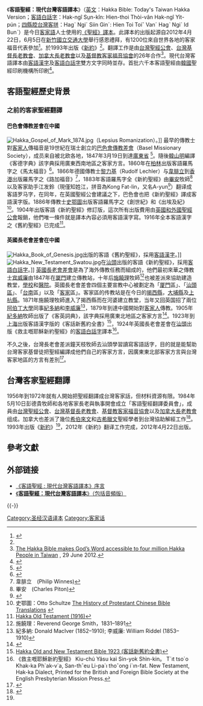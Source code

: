 {{圣经译本
| translation_title=客語聖經：現代台灣客語譯本
| image =
| full_name=現代台灣客語譯本
| other_names=客語聖經：現代台灣客語譯本
| abbreviation=TTHV
| language=[[客語|客語]]
| NT_published=1993年<ref name="worldscriptures.org">{{Cite web |url=http://www.worldscriptures.org/pages/chinesehakka.html |title=World Scriptures: The Hakka New Testament Bible Publish date |access-date=2013-06-01 |archive-date=2004-08-22 |archive-url=https://web.archive.org/web/20040822130503/http://worldscriptures.org/pages/chinesehakka.html |dead-url=yes }}</ref>
| OT_published=2012年
| complete_bible_published= 2012年4月22日 <ref>{{Cite web |url=http://enews-pctpress.org/home/index.php?option=com_content&view=article&id=501:3135-new-hakka-bible-to-be-published-in-april-2012&catid=80:20121&Itemid=93 |title=New Hakka Bible to be published in April 22, 2012 |access-date=2013-06-01 |archive-date=2015-04-02 |archive-url=https://web.archive.org/web/20150402131504/http://enews-pctpress.org/home/index.php?option=com_content&view=article&id=501:3135-new-hakka-bible-to-be-published-in-april-2012&catid=80:20121&Itemid=93 |dead-url=yes }}</ref>
| apocrypha_books=
| author_info=
| derived_from=[[現代中文譯本|現代中文譯本]] <ref>{{Cite web |url=http://jgospel.net/news/christian-news/%E9%A6%96%E6%9C%AC%E5%AE%A2%E8%AA%9E%E8%81%96%E7%B6%93%E3%80%804%E6%9C%88%E5%8D%B3%E5%B0%87%E9%9D%A2%E4%B8%96.c39780.aspx |title=JGospel News: The Entire Hakka Bible now officially released |access-date=2013-06-01 |archive-date=2016-03-04 |archive-url=https://web.archive.org/web/20160304045005/http://jgospel.net/news/christian-news/%E9%A6%96%E6%9C%AC%E5%AE%A2%E8%AA%9E%E8%81%96%E7%B6%93%E3%80%804%E6%9C%88%E5%8D%B3%E5%B0%87%E9%9D%A2%E4%B8%96.c39780.aspx |dead-url=yes }}</ref>
| textual_basis=
| translation_type=
| version_revised=
| publisher=[[台灣聖經公會|台灣聖經公會]]
| copyright=
| copies_printed=
| religious_affiliation=基督教
| online_address=
| genesis_1:1-3=Thai-chhû, Song-ti chhóng-chho thiên-thi.Thi hàn-he khûng-khûng, màng-yû sṳ̀n-hìn; vû-am châ-tén chhṳ̂m-yên; Song-ti ke Lìn chhai súi-mien song yun-hàng.Song-ti kóng: “Oi yû kông.” Chhiu yû kông.
| john_3:16=Yîn-vi Song-ti thung-siak sṳ-kiên-ngìn, só-yî chiông Kì Thu̍k-yit ke Lai-é su-pûn kì-têu, oi pûn yit-chhiet sin kì ke ngìn `m-voi me̍t-mòng, fán-chón tet-tó yún-yén ke sâng-miang.
|}}

《'''客語聖經：現代台灣客語譯本'''》（[[英文|英文]]：Hakka Bible: Today's Taiwan Hakka Version；[[客語白話字|客語白話字]]：Hak-ngî Sṳn-kîn: Hien-thoi Thòi-vân Hak-ngî Yi̍t-pún；[[四縣腔|四縣腔]][[客家語拼音方案|台灣客拼]]：Hagˋ Ngiˊ Siin Ginˊ: Hien Toi Toiˇ Vanˊ Hagˋ Ngiˊ Id Bunˋ）是今日[[客家語|客家語]]人士使用的[[聖經譯本|《聖經》譯本]]。此譯本的出版起源自2012年4月22日，6月5日在[[新竹市|新竹]][[國立交通大學|國立交通大學]]舉行感恩禮拜，有1200位來自世界各地的客家福音代表參加<ref>{{Cite web |url=http://english.pct.org.tw/enNews.aspx?strBlockID=B00181&strContentID=C2012061300004&strDesc=Y&strPub=&strASP=enNews |title=The Presbyterian Church of Taiwan: Ecumenical Guest and Presentation of the Hakka Bible |accessdate=2013-06-01 |archive-date=2012-07-27 |archive-url=https://web.archive.org/web/20120727074149/http://english.pct.org.tw/enNews.aspx?strBlockID=B00181&strContentID=C2012061300004&strDesc=Y&strPub=&strASP=enNews |dead-url=no }}</ref>。於1993年出版《[[新約|新約]]》<ref name="worldscriptures.org"/>。翻譯工作是由[[台灣聖經公會|台灣聖經公會]]、[[台灣基督長老教會|台灣基督長老教會]]、[[加拿大長老教會|加拿大長老教會]]以及[[基督教客家福音協會|基督教客家福音協會]]的26年合作<ref>[http://www.biblesociety.ca/article/hakka-bible-translation The Hakka Bible makes God’s Word accessible to four million Hakka People in Taiwan] {{Webarchive|url=https://archive.is/20130628044324/http://www.biblesociety.ca/article/hakka-bible-translation |date=2013-06-28 }}, 29 June 2012.</ref>。現代台灣客語譯本由[[漢字|客語漢字]]及[[客語白話字|客語白話字]]雙方文字同時並存。首批六千本客語聖經由[[南韓|韓國]]聖經印刷機構所印刷<ref>{{Cite web |url=http://enews-pctpress.org/home/index.php?option=com_content&view=article&id=501:3135-new-hakka-bible-to-be-published-in-april-2012&catid=80:20121&Itemid=93 |title=General Assembly News: New Hakka Bible to be published in April 2012 |access-date=2013-06-01 |archive-date=2015-04-02 |archive-url=https://web.archive.org/web/20150402131504/http://enews-pctpress.org/home/index.php?option=com_content&view=article&id=501:3135-new-hakka-bible-to-be-published-in-april-2012&catid=80:20121&Itemid=93 |dead-url=yes }}</ref>。　

== 客語聖經歷史背景==
===之前的客家聖經翻譯===
====巴色會傳教差會在中國====
[[File:Hakka_Gospel_of_Mark_1874.jpg|thumb]]（Lepsius Romanization）。]]
最早的傳教士對[[客家人|客家人]]傳福音是19世紀在瑞士創立的[[巴色會|巴色會傳教差會]]（Basel Missionary Society），成员来自被北欧各地，1847年3月19日到達[[廣東省|廣東省]] <ref>{{Cite web |url=http://ricci.rt.usfca.edu/biography/view.aspx?biographyID=91 |title=Ricci Roundtable: Hamberg, Theodor 韓山文 (1819-1854) |access-date=2013-06-01 |archive-date=2012-02-05 |archive-url=https://web.archive.org/web/20120205070034/http://ricci.rt.usfca.edu/biography/view.aspx?biographyID=91 |dead-url=yes }}</ref>。隨後[[韓山明|韓山明]]編譯《客德字典》該字典採用廣東西南地區之客家方言。1860年在[[柏林|柏林]]出版客語羅馬字之《馬太福音》<ref>{{Cite web |url=http://www.persee.fr/web/revues/home/prescript/article/clao_0153-3320_2002_num_31_1_1604 |title=Early Hakka corpora held by the Basel Mission library : an introduction  Pg. 71-104 |accessdate=2013-06-01 |archive-date=2011-09-21 |archive-url=https://web.archive.org/web/20110921035054/http://www.persee.fr/web/revues/home/prescript/article/clao_0153-3320_2002_num_31_1_1604 |dead-url=no }}</ref>。1866年德國傳教士[[黎力基|黎力基]]（Rudolf Lechler）与[[韋腓立|韋腓立]]到[[香港|香港]]出版羅馬字之《路加福音》<ref>韋腓立　(Philip Winnes)</ref>，1883年客語羅馬字全《新約聖經》由[[畢安|畢安]]牧師<ref>畢安　(Charles Piton)</ref>以及客家助手江发鈴（現僅知姓江，拼音為Kong Fat-lin，又名A-yun<ref>{{Cite journal|title=Early Hakka corpora held by the Basel Mission Library: An Introduction|author=Christine Lamarre|url=https://www.persee.fr/doc/clao_0153-3320_2002_num_31_1_1604|journal=Cahiers de Linguistique ~ Asie Orientale|year=2002|volume=31(1)|page=71-104|access-date=2022-03-27|archive-date=2022-06-16|archive-url=https://web.archive.org/web/20220616063936/https://www.persee.fr/doc/clao_0153-3320_2002_num_31_1_1604}}</ref>）翻译成客語罗马字，在同年，在英國聖經公會建議之下，巴色會也把《新約聖經》譯成客語漢字版。1886年傳教士[[史鄂圖|史鄂圖]]出版客語羅馬字之《創世紀》和《出埃及紀》<ref>史鄂圖：Otto Schultze [http://www.regentcsp.org/wzxk_list.asp?id=367 The History of Protestant Chinese Bible Translations] {{Wayback|url=http://www.regentcsp.org/wzxk_list.asp?id=367 |date=20120709094131 }}</ref>。1904年出版客語《新約聖經》修訂版，這次所有出版費用由[[英國和外國聖經公會|英國和外國聖經公會]]報銷，他們唯一條件就是譯本內容必須用客語漢字寫。1916年全本客語漢字之《舊約聖經》已完成<ref>[http://archive.org/details/rosettaproject_hak_gen-1 Hakka Old Testament (1916)]</ref>。

====英國長老會差會在中國====
[[File:Hakka_Book_of_Genesis.jpg|left]]出版的客語《舊約聖經》，採用[[客語漢字|客語漢字]]。]]
[[File:Hakka_New_Testament_Swatou.jpg|thumb]]在[[汕頭|汕頭]]出版的客語《新約聖經》，採用[[客語白話字|客語白話字]]。]]
[[英國長老會差會|英國長老會差會]]是為了海外傳教任務而組成的，他們最初來華之傳教士[[宾威廉|宾威廉]]由1847年在[[厦門|厦門]]建立傳教站，十年后[[施饒理|施饒理]]牧師<ref>施饒理：Reverend George Smith，1831–1891</ref>也被差派來協助建造教堂，[[學校|學校]]和[[醫院|醫院]]。英國長老會差會四個主要宣教中心被劃定為「[[厦門|厦門]]區」、「[[汕頭區|汕頭區]]」、「[[台南|台南]]區」以及「[[客家|客家]]區」。客家區的传教站是在今日的[[揭西縣|揭西縣]]，[[大埔縣|大埔縣]]及[[上杭縣|上杭縣]]。1871年施饒理牧師進入了揭西縣而在河婆建立教堂，当年又回英国招了兩位[[阿伯丁大學|阿伯丁大學]]同事[[紀多納|紀多納]]和[[李威廉|李威廉]]<ref>紀多納: Donald MacIver (1852–1910); 李威廉: William Riddel (1853–1910)</ref>，1879年到達中國開始對[[客家人|客家人]]傳教。1905年[[紀多納|紀多納]]牧師出版了《客英詞典》，該字典採用廣東北地區之客家方言<ref>{{Cite web |url=http://www.sinoss.net/uploadfile/2012/0213/20120213095639517.pdf |title=The Hakka to English Dictionary and its Authors (《客英词典》及其中外作者) |accessdate=2013-06-01 |archive-date=2012-02-27 |archive-url=https://web.archive.org/web/20120227114829/http://www.sinoss.net/uploadfile/2012/0213/20120213095639517.pdf |dead-url=no }}</ref>。1923年到[[上海|上海]]出版客語漢字版的《客話新舊約全書》<ref>[http://archive.org/details/kejiajiuxinyuesh00brit Hakka Old and New Testament Bible 1923 (客話新舊約全書)]</ref>，1924年英國長老會差會在[[汕頭|汕頭]]出版《救主嘅耶穌新約聖經》的[[客語白話字|客語白話字]]譯本<ref>《救主嘅耶穌新約聖經》 Kiu-chú Yâsu kaì Sin-yok Shìn-kin。 T´ıt tso`o Khak-ka Ph`ak-v`a, San-thˆeu Li-pa`ı thoˆong i`ın-fat. New Testament, Hak-ka Dialect, Printed for the British and Foreign Bible Society at the English Presbyterian Mission Press.</ref>。

不久之後，台灣長老會差派鐘天枝牧師去汕頭學習讀寫客語話字，目的就是能幫助台灣客家基督徒把聖經編譯成他們自己的客家方言，因廣東東北部客家方言與台灣客家地區的方言有差別<ref>{{Cite web |url=http://hakkatl.fhl.net/HakngiLuntham/HakngiLuntham2.html |title=Liu Minzhen, Comparisons between the two Hakka Bible translations and their phonetic differences: The Shantou Hakka Bible translations and the modern Hakka Bible translations |accessdate=2013-06-01 |archive-date=2016-03-04 |archive-url=https://web.archive.org/web/20160304043703/http://hakkatl.fhl.net/HakngiLuntham/HakngiLuntham2.html |dead-url=no }}</ref>。

==台灣客家聖經翻譯==
1956年到1972年就有人開始把聖經翻譯成台灣客家話，但材料資源有限。1984年5月10日彭德貴牧師和各地客家長老與執事開會成立「客語聖經翻譯委員會」，成員由[[台灣聖經公會|台灣聖經公會]]、[[台灣基督長老教會|台灣基督長老教會]]、[[基督教客家福音協會|基督教客家福音協會]]以及[[加拿大長老教會|加拿大長老教會]]组成。加拿大也差派了幾位[[希伯來文|希伯來文]]和[[古希臘文|古希臘文]]聖經學者到台灣協助解經工作<ref>{{Cite web |url=http://www.krtnews.com.tw/church/item/1338-%E5%AE%A2%E8%AA%9E%E8%81%96%E7%B6%93%E5%95%8F%E4%B8%96-%E8%8A%A5%E8%8F%9C%E7%A8%AE%E6%B7%B1%E6%A4%8D%E5%AE%A2%E5%AE%B6 |title=客語聖經問世 芥菜種深植客家 |access-date=2013-06-01 |archive-date=2016-03-05 |archive-url=https://web.archive.org/web/20160305210359/http://www.krtnews.com.tw/church/item/1338-%E5%AE%A2%E8%AA%9E%E8%81%96%E7%B6%93%E5%95%8F%E4%B8%96-%E8%8A%A5%E8%8F%9C%E7%A8%AE%E6%B7%B1%E6%A4%8D%E5%AE%A2%E5%AE%B6 |dead-url=yes }}</ref>。1993年出版《[[新約|新約]]》<ref name="worldscriptures.org"/>，2012年《新約》翻译工作完成，2012年4月22日出版。

==參考文獻==
{{Reflist}}

== 外部链接 ==
* [http://www.laijohn.com/Bible/HM/Preface/C.htm 《客語聖經 : 現代台灣客語譯本》序言]{{Wayback|url=http://www.laijohn.com/Bible/HM/Preface/C.htm |date=20190814201011 }}
* [http://www.bible.is/HAKTHV/Matt/5 《'''客語聖經：現代台灣客語譯本'''》（包括音頻版）]{{Wayback|url=http://www.bible.is/HAKTHV/Matt/5 |date=20140201210019 }}

{{-}}
{{圣经汉语译本}}

[[Category:圣经汉语译本|Category:圣经汉语译本]]
[[Category:客家话|Category:客家话]]